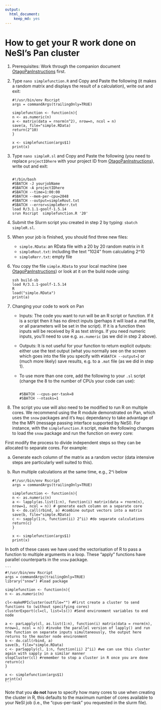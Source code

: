 ```yaml
---
output: 
  html_document: 
    keep_md: yes
---
```

# How to get your R work done on NeSI's Pan cluster

1.  Prerequisites: Work through the companion document [OtagoPanInstructions](https://rawgit.com/dannybaillie/NeSI/R-user/OtagoPanInstructions.html) first.
2.  Type `nano simplefunction.R` and Copy and Paste the following (it makes a random matrix and displays the result of a calculation), write out and exit:

    ```
    #!/usr/bin/env Rscript
    args = commandArgs(trailingOnly=TRUE)

    simplefunction <- function(n){
    n <- as.numeric(n)
    a <- matrix(data = rnorm(n^2), nrow=n, ncol = n)
    save(a, file="simple.RData)
    return(2^10)
    }
    
    x <- simplefunction(args$1)
    print(x)

    ```

3.  Type `nano simpleR.sl` and Copy and Paste the following (you need to replace `projectIDhere` with your project ID from [OtagoPanInstructions](https://rawgit.com/dannybaillie/NeSI/R-user/OtagoPanInstructions.html)), write out and exit:

    ```

    #!/bin/bash
    #SBATCH -J yourjobName
    #SBATCH -A projectIDhere
    #SBATCH --time=1:00:00
    #SBATCH --mem-per-cpu=2048
    #SBATCH --output=simpleRout.txt
    #SBATCH --error=simpleRerr.txt
    load R/3.1.1-goolf-1.5.14
    srun Rscript  simplefunction.R '20'

    ```

4.  Submit the Slurm script you created in step 2 by typing: `sbatch simpleR.sl`.
5.  When your job is finished, you should find three new files:
    *   `simple.RData`: an RData file with a 20 by 20 random matrix in it
    *   `simpleRout.txt`: including the text "1024" from calculating 2^10
    *   `simpleRerr.txt`: empty file
6.  You copy the file `simple.RData` to your local machine (see [OtagoPanInstructions](https://rawgit.com/dannybaillie/NeSI/R-user/OtagoPanInstructions.html)) or look at it on the build node using:

    ```
    ssh build-sb 
    load R/3.1.1-goolf-1.5.14
    R
    load("simple.RData")
    print(a)

    ```

7.  Changing your code to work on Pan
    *   Inputs: The code you want to run will be an R script or function. If it is a script then it has no direct inputs (perhaps it will load a .mat file, or all parameters will be set in the script). If it is a function then inputs will be received by R as text strings. If you need numeric inputs, you'll need to use e.g. `as.numeric` (as we did in step 2 above).
    *   Outputs: It is not useful for your function to return explicit outputs: either use the text output (what you normally see on the screen which goes into the file you specify with `#SBATCH --output=`) or (much more likely) save results, e.g. to a `.mat` file (as we did in step 1).
    *   To use more than one core, add the following to your `.sl` script (change the 8 to the number of CPUs your code can use):

        ```

        #SBATCH --cpus-per-task=8
        #SBATCH --ntasks=1

        ```

9.  The script you use will also need to be modified to run R on multiple cores. We recommend using the R module demonstrated on Pan, which uses the `snow` packages and it's `Rmpi` dependancy to take advantage of the the MPI (message passing interface supported by NeSI). For instance, with the `simplefunction.R` script, make the following changes to load the `snow` package and run the function on every core:

First modify the process to divide independent steps so they can be allocated to separate cores. For example:

a) Generate each column of the matrix as a random vector (data intensive steps are particularly well suited to this).

b) Run multiple calculations at the same time, e.g., 2^i below

    ```
    #!/usr/bin/env Rscript
    args = commandArgs(trailingOnly=TRUE)

    simplefunction <- function(n){
    n <- as.numeric(n)
    a <- lapply(as.list(1:n), function(i) matrix(data = rnorm(n), nrow=1, ncol = n)) # generate each column on a separate core
    b <- do.call(rbind, a) #combine output vectors into a matrix 
    save(b, file="simple.RData)
    c <- sapply(1:n, function(ii) 2^ii) #do separate calculations
    return(c)
    }
    
    x <- simplefunction(args$1)
    print(x)
    ```

In both of these cases we have used the vectorisation of R to pass a function to multiple arguments in a loop. These "apply" functions have parallel counterparts in the `snow` package.

    ```
    #!/usr/bin/env Rscript
    args = commandArgs(trailingOnly=TRUE)
    library("snow") #load package

    simplefunction <- function(n){
    n <- as.numeric(n)
    
    cl<-makeMPIcluster(outfile="") #First create a cluster to send functions to (without specifying cores)
    clusterExport(cl=cl, list=ls()) #Send environment variables to end node
    
    a <- parLapply(cl, as.list(1:n), function(i) matrix(data = rnorm(n), nrow=1, ncol = n)) #invoke the parallel version of lapply() and run the function on separate inputs simultaneously, the output here returns to the master node environment
    b <- do.call(rbind, a)
    save(b, file="simple.RData)
    c <- parSapply(cl, 1:n, function(ii) 2^ii) #we can use this cluster again with sapply in a similar manner
    stopCluster(cl) #remember to stop a cluster in R once you are done
    return(c)
    }
    
    x <- simplefunction(args$1)
    print(x)
    ```

Note that you **do not** have to specify how many cores to use when creating the cluster in R, this defaults to the maximum number of cores available to your NeSI job (i.e., the "cpus-per-task" you requested in the slurm file).

